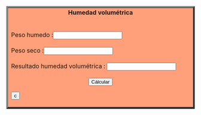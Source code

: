 
<html>
 <center><table border="4" ></center>
 <tr>
  <td width="15%" bgcolor="lightsalmon">
   <body>
     <center><b>Humedad volumétrica</b></CENTER><br><br>
   </body>

  <body>
    <form name="MyForm">
      Peso humedo :<input type="text" name="numero1" size="20"><br><br>
      Peso seco :<input type="text" name="numero2" size="20"><br><br>
      Resultado humedad volumétrica :        <input type="text" name="resultado" size="20"><br><br>
     <center><input type="button" value="Cálcular" onclick="humedad()"></center><input type="reset" value="c">
         

  </form>

  <script>
     function humedad() {
     var n1 = parseFloat(document.MyForm.numero1.value);
     var n2 = parseFloat(document.MyForm.numero2.value);
     document.MyForm.resultado.value=((n1-n2)/n2);
     }
    </script>
  </body>
 </td>
 </tr>
</table>


</html>